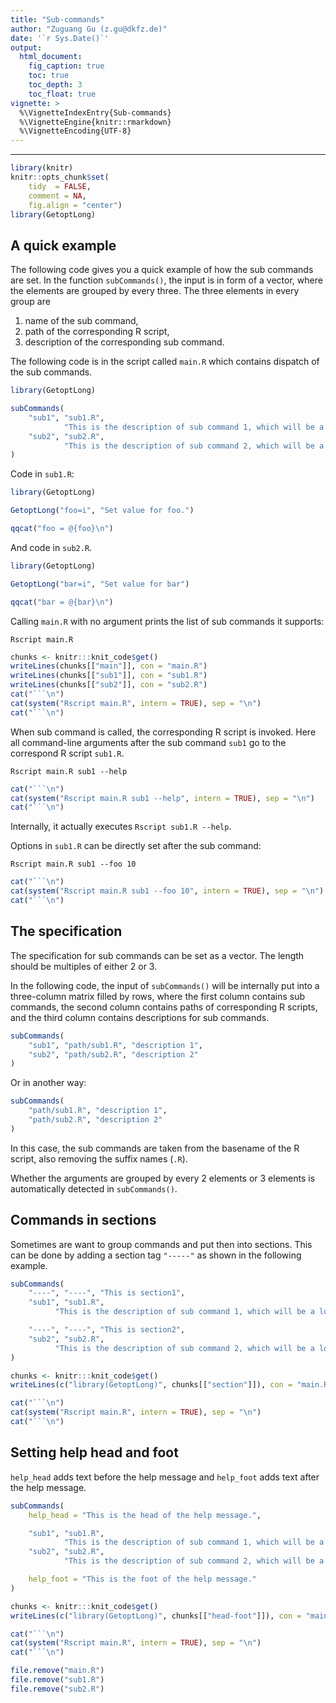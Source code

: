 ```yaml
---
title: "Sub-commands"
author: "Zuguang Gu (z.gu@dkfz.de)"
date: '`r Sys.Date()`'
output:
  html_document:
    fig_caption: true
    toc: true
    toc_depth: 3
    toc_float: true
vignette: >
  %\VignetteIndexEntry{Sub-commands}
  %\VignetteEngine{knitr::rmarkdown}
  %\VignetteEncoding{UTF-8}
---
```


---------------------------------------------------------------------

```r
library(knitr)
knitr::opts_chunk$set(
    tidy  = FALSE,
    comment = NA,
    fig.align = "center")
library(GetoptLong)
```


## A quick example

The following code gives you a quick example of how the sub commands are set. In the function `subCommands()`, the input is in form
of a vector, where the elements are grouped by every three. The three elements in every group are 

1. name of the sub command,
2. path of the corresponding R script,
3. description of the corresponding sub command.

The following code is in the script called `main.R` which contains dispatch of the sub commands.

```r
library(GetoptLong)

subCommands(
	"sub1", "sub1.R", 
	        "This is the description of sub command 1, which will be a long long long text.",
	"sub2", "sub2.R",
	        "This is the description of sub command 2, which will be a long long long text."
)
```

Code in `sub1.R`:

```r
library(GetoptLong)

GetoptLong("foo=i", "Set value for foo.")

qqcat("foo = @{foo}\n")
```

And code in `sub2.R`.

```r
library(GetoptLong)

GetoptLong("bar=i", "Set value for bar")

qqcat("bar = @{bar}\n")
```

Calling `main.R` with no argument prints the list of sub commands it supports:

```
Rscript main.R
```

```r
chunks <- knitr:::knit_code$get()
writeLines(chunks[["main"]], con = "main.R")
writeLines(chunks[["sub1"]], con = "sub1.R")
writeLines(chunks[["sub2"]], con = "sub2.R")
cat("```\n")
cat(system("Rscript main.R", intern = TRUE), sep = "\n")
cat("```\n")
```

When sub command is called, the corresponding R script is invoked. Here all command-line arguments after the sub command `sub1` go
to the correspond R script `sub1.R`.

```
Rscript main.R sub1 --help
```

```r
cat("```\n")
cat(system("Rscript main.R sub1 --help", intern = TRUE), sep = "\n")
cat("```\n")
```

Internally, it actually executes `Rscript sub1.R --help`.

Options in `sub1.R` can be directly set after the sub command:

```
Rscript main.R sub1 --foo 10
```

```r
cat("```\n")
cat(system("Rscript main.R sub1 --foo 10", intern = TRUE), sep = "\n")
cat("```\n")
```


## The specification

The specification for sub commands can be set as a vector. The length should be multiples of either 2 or 3.

In the following code, the input of `subCommands()` will be internally put into a three-column matrix filled by rows,
where the first column contains sub commands, the second column contains paths of corresponding R scripts, and the third
column contains descriptions for sub commands.

```r
subCommands(
	"sub1", "path/sub1.R", "description 1",
	"sub2", "path/sub2.R", "description 2"
)
```

Or in another way:

```r
subCommands(
	"path/sub1.R", "description 1",
	"path/sub2.R", "description 2"
)
```

In this case, the sub commands are taken from the basename of the R script, also removing the suffix names (`.R`).

Whether the arguments are grouped by every 2 elements or 3 elements is automatically detected in `subCommands()`.

## Commands in sections

Sometimes are want to group commands and put then into sections. This can be done by adding a section tag `"-----"` as shown in the following example.

```r
subCommands(
	"----", "----", "This is section1",
	"sub1", "sub1.R", 
	      "This is the description of sub command 1, which will be a long long long text.",

	"----", "----", "This is section2",
	"sub2", "sub2.R",
	      "This is the description of sub command 2, which will be a long long long text."
)
```


```r
chunks <- knitr:::knit_code$get()
writeLines(c("library(GetoptLong)", chunks[["section"]]), con = "main.R")

cat("```\n")
cat(system("Rscript main.R", intern = TRUE), sep = "\n")
cat("```\n")
```

## Setting help head and foot

`help_head` adds text before the help message and `help_foot` adds text after the help message.


```r
subCommands(
	help_head = "This is the head of the help message.",

	"sub1", "sub1.R", 
	        "This is the description of sub command 1, which will be a long long long text.",
	"sub2", "sub2.R",
	        "This is the description of sub command 2, which will be a long long long text.",

	help_foot = "This is the foot of the help message."
)
```

```r
chunks <- knitr:::knit_code$get()
writeLines(c("library(GetoptLong)", chunks[["head-foot"]]), con = "main.R")

cat("```\n")
cat(system("Rscript main.R", intern = TRUE), sep = "\n")
cat("```\n")
```

```r
file.remove("main.R")
file.remove("sub1.R")
file.remove("sub2.R")
```

<script>
var elements = document.getElementsByTagName("pre");
for(var i = 0; i < elements.length; i ++ ) {
    if(!elements[i].hasAttribute("class")) {
        code = elements[i].children[0];
        code.style.color = "white";
        elements[i].style.background = "hsl(70, 0%, 15%)";
    }
}
</script>
